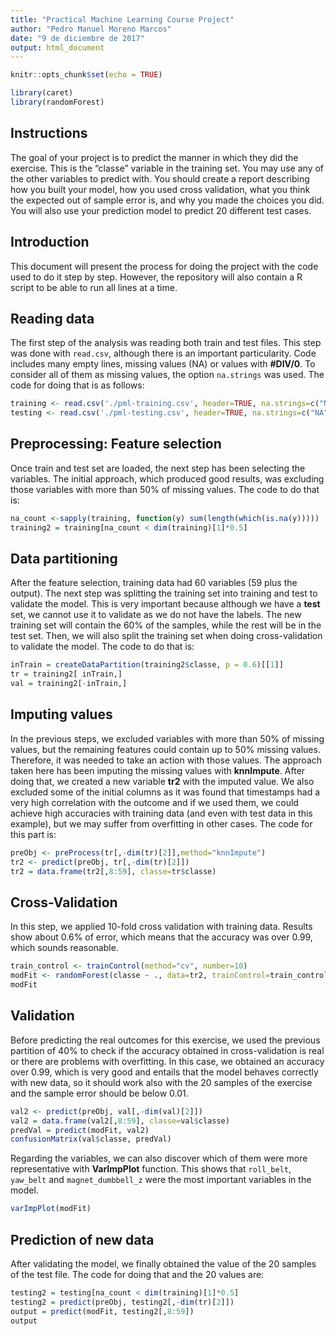 ```yaml
---
title: "Practical Machine Learning Course Project"
author: "Pedro Manuel Moreno Marcos"
date: "9 de diciembre de 2017"
output: html_document
---
```


```r
knitr::opts_chunk$set(echo = TRUE)
```

```r
library(caret)
library(randomForest)
```
## Instructions
The goal of your project is to predict the manner in which they did the exercise. This is the "classe" variable in the training set. You may use any of the other variables to predict with. You should create a report describing how you built your model, how you used cross validation, what you think the expected out of sample error is, and why you made the choices you did. You will also use your prediction model to predict 20 different test cases.

## Introduction
This document will present the process for doing the project with the code used to do it step by step. However, the repository will also contain a R script to be able to run all lines at a time.

## Reading data
The first step of the analysis was reading both train and test files. This step was done with `read.csv`, although there is an important particularity. Code includes many empty lines, missing values (NA) or values with **#DIV/0**. To consider all of them as missing values, the option `na.strings` was used. The code for doing that is as follows:

```r
training <- read.csv('./pml-training.csv', header=TRUE, na.strings=c("NA","#DIV/0",""))
testing <- read.csv('./pml-testing.csv', header=TRUE, na.strings=c("NA","#DIV/0",""))
```

## Preprocessing: Feature selection
Once train and test set are loaded, the next step has been selecting the variables. The initial approach, which produced good results, was excluding those variables with more than 50% of missing values. The code to do that is:
```r
na_count <-sapply(training, function(y) sum(length(which(is.na(y)))))
training2 = training[na_count < dim(training)[1]*0.5]
```

## Data partitioning
After the feature selection, training data had 60 variables (59 plus the output). The next step was splitting the training set into training and test to validate the model. This is very important because although we have a **test** set, we cannot use it to validate as we do not have the labels. The new training set will contain the 60% of the samples, while the rest will be in the test set. Then, we will also split the training set when doing cross-validation to validate the model. The code to do that is:
```r
inTrain = createDataPartition(training2$classe, p = 0.6)[[1]]
tr = training2[ inTrain,]
val = training2[-inTrain,]
```

## Imputing values
In the previous steps, we excluded variables with more than 50% of missing values, but the remaining features could contain up to 50% missing values. Therefore, it was needed to take an action with those values. The approach taken here has been imputing the missing values with **knnImpute**. After doing that, we created a new variable **tr2** with the imputed value. We also excluded some of the initial columns as it was found that timestamps had a very high correlation with the outcome and if we used them, we could achieve high accuracies with training data (and even with test data in this example), but we may suffer from overfitting in other cases. The code for this part is:
```r
preObj <- preProcess(tr[,-dim(tr)[2]],method="knnImpute")
tr2 <- predict(preObj, tr[,-dim(tr)[2]])
tr2 = data.frame(tr2[,8:59], classe=tr$classe)
```

## Cross-Validation
In this step, we applied 10-fold cross validation with training data. Results show about 0.6% of error, which means that the accuracy was over 0.99, which sounds reasonable.
```r
train_control <- trainControl(method="cv", number=10)
modFit <- randomForest(classe ~ ., data=tr2, trainControl=train_control)
modFit
```
## Validation
Before predicting the real outcomes for this exercise, we used the previous partition of 40% to check if the accuracy obtained in cross-validation is real or there are problems with overfitting. In this case, we obtained an accuracy over 0.99, which is very good and entails that the model behaves correctly with new data, so it should work also with the 20 samples of the exercise and the sample error should be below 0.01.
```r
val2 <- predict(preObj, val[,-dim(val)[2]])
val2 = data.frame(val2[,8:59], classe=val$classe)
predVal = predict(modFit, val2)
confusionMatrix(val$classe, predVal)
```

Regarding the variables, we can also discover which of them were more representative with **VarImpPlot** function. This shows that ``roll_belt``, ``yaw_belt`` and ``magnet_dumbbell_z`` were the most important variables in the model.
```r
varImpPlot(modFit)
```

## Prediction of new data
After validating the model, we finally obtained the value of the 20 samples of the test file. The code for doing that and the 20 values are:
```r
testing2 = testing[na_count < dim(training)[1]*0.5]
testing2 = predict(preObj, testing2[,-dim(tr)[2]])
output = predict(modFit, testing2[,8:59])
output
```

